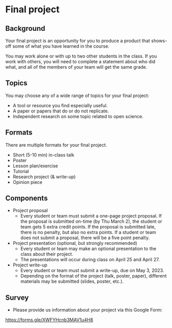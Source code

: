 # Final project {#final_project -}

## Background {-}

Your final project is an opportunity for you to produce a product that shows-off some of what you have learned in the course.

You may work alone or with up to two other students in the class.
If you work with others, you will need to complete a statement about who did what, and all of the members of your team will get the same grade.

## Topics {-}

You may choose any of a wide range of topics for your final project:

- A tool or resource you find especially useful.
- A paper or papers that do or do not replicate.
- Independent research on some topic related to open science.

## Formats {-}

There are multiple formats for your final project.

- Short (5-10 min) in-class talk
- Poster
- Lesson plan/exercise
- Tutorial
- Research project (& write-up)
- Opinion piece

## Components {-}

- Project proposal
    - Every student or team must submit a one-page project proposal. If the proposal is submitted on-time ([by Thu March 2]{.orange_due}), the student or team gets 5 extra credit points. If the proposal is submitted late, there is no penalty, but also no extra points. If a student or team does not submit a proposal, there will be a five point penalty.
- Project presentation (optional, but strongly recommended)
    - Every student or team may make an optional presentation to the class about their project.
    - The presentations will occur during class on April 25 and April 27.
- Project write-up
    - Every student or team must submit a write-up, [due on May 3, 2023]{.orange_due}.
    - Depending on the format of the project (talk, poster, paper), different materials may be submitted (slides, poster, etc.).

## Survey {-}

- Please provide us information about your project via this Google Form:

<https://forms.gle/XWFYHcnb3MAV1u4H8>